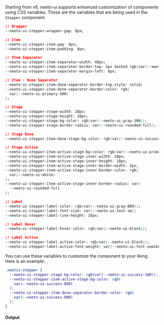 Starting from v6, neeto-ui supports enhanced customization of components using
CSS variables. These are the variables that are being used in the `Stepper`
component.

```css
// Wrapper
--neeto-ui-stepper-wrapper-gap: 8px;

// Item
--neeto-ui-stepper-item-gap: 8px;
--neeto-ui-stepper-item-padding: 8px;

// Item Separator
--neeto-ui-stepper-item-separator-width: 48px;
--neeto-ui-stepper-item-separator-border-top: 2px dashed rgb(var(--neeto-ui-gray-400));
--neeto-ui-stepper-item-separator-margin-left: 8px;

// Item - Done Separator
--neeto-ui-stepper-item-done-separator-border-top-style: solid;
--neeto-ui-stepper-item-done-separator-border-color: rgb(
  var(--neeto-ui-primary-500)
);

// Stage
--neeto-ui-stepper-stage-width: 28px;
--neeto-ui-stepper-stage-height: 28px;
--neeto-ui-stepper-stage-bg-color: rgb(var(--neeto-ui-gray-200));
--neeto-ui-stepper-stage-border-radius: var(--neeto-ui-rounded-full);

// Stage Done
--neeto-ui-stepper-item-done-stage-bg-color: rgb(var(--neeto-ui-success-800));

// Stage Active
--neeto-ui-stepper-item-active-stage-bg-color: rgb(var(--neeto-ui-primary-500));
--neeto-ui-stepper-item-active-stage-inner-width: 18px;
--neeto-ui-stepper-item-active-stage-inner-height: 18px;
--neeto-ui-stepper-item-active-stage-inner-border-width: 2px;
--neeto-ui-stepper-item-active-stage-inner-border-color: rgb(
  var(--neeto-ui-white)
);
--neeto-ui-stepper-item-active-stage-inner-border-radius: var(
  --neeto-ui-rounded-full
);

// Label
--neeto-ui-stepper-label-color: rgb(var(--neeto-ui-gray-800));
--neeto-ui-stepper-label-font-size: var(--neeto-ui-text-sm);
--neeto-ui-stepper-label-line-height: 16px;

// Label Hover
--neeto-ui-stepper-label-hover-color: rgb(var(--neeto-ui-black));

// Label Active
--neeto-ui-stepper-label-active-color: rgb(var(--neeto-ui-black));
--neeto-ui-stepper-label-active-font-weight: var(--neeto-ui-font-semibold);
```

You can use these variables to customize the component to your liking. Here is
an example:

```css
.neetix-stepper {
  --neeto-ui-stepper-stage-bg-color: rgb(var(--neeto-ui-success-100));
  --neeto-ui-stepper-item-active-stage-bg-color: rgb(
    var(--neeto-ui-success-800)
  );
  --neeto-ui-stepper-item-done-separator-border-color: rgb(
    var(--neeto-ui-success-800)
  );
}
```

#### Output

